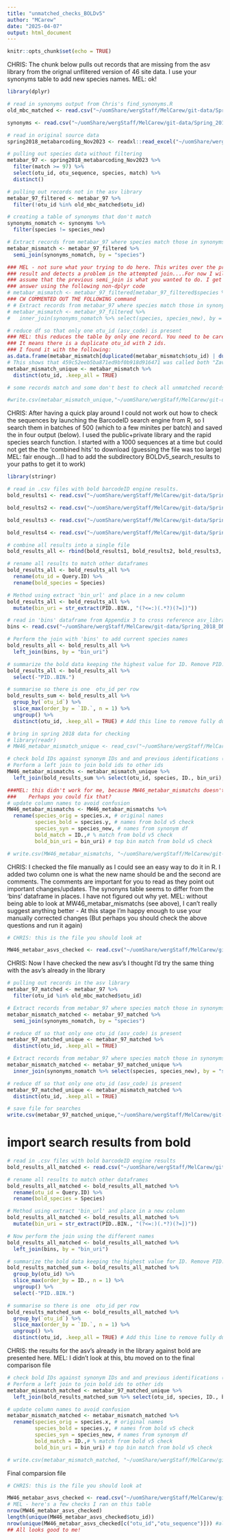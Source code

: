 ```yaml
---
title: "unmatched_checks_BOLDv5"
author: "MCarew"
date: "2025-04-07"
output: html_document
---
```


```r
knitr::opts_chunk$set(echo = TRUE)
```

CHRIS: The chunk below pulls out records that are missing from the asv library from the orignal unflitered version of 46 site data. I use your synonyms table to add new species names.
MEL: ok!

```r
library(dplyr)

# read in synonyms output from Chris's find_synonyms.R
old_mbc_matched <- read.csv("~/uomShare/wergStaff/MelCarew/git-data/Spring_2018_DNA_metabarcoding_data/synonym_updates/old_mbc_matched.csv")

synonyms <- read.csv("~/uomShare/wergStaff/MelCarew/git-data/Spring_2018_DNA_metabarcoding_data/synonym_updates/synonyms_2025.csv")

# read in original source data
spring2018_metabarcoding_Nov2023 <- readxl::read_excel("~/uomShare/wergStaff/MelCarew/git-data/Spring_2018_DNA_metabarcoding_data/spring2018_metabarcoding_Nov2023.xlsx", sheet = 2)

# pulling out species data without filtering
metabar_97 <- spring2018_metabarcoding_Nov2023 %>%
  filter(match >= 97) %>%
  select(otu_id, otu_sequence, species, match) %>%
  distinct()

# pulling out records not in the asv library
metabar_97_filtered <- metabar_97 %>%
  filter(!otu_id %in% old_mbc_matched$otu_id)

# creating a table of synonyms that don't match
synonyms_nomatch <- synonyms %>%
  filter(species != species_new)

# Extract records from metabar_97 where species match those in synonyms_nomatch
metabar_mismatch <- metabar_97_filtered %>%
  semi_join(synonyms_nomatch, by = "species")

### MEL - not sure what your trying to do here. This writes over the previous 
### result and detects a problem in the attempted join....For now I will 
### assume that the previous semi_join is what you wanted to do. I get the same
### answer using the following non-dplyr code
# metabar_mismatch <- metabar_97_filtered[metabar_97_filtered$species %in% synonyms_nomatch$species,]
### CW COMMENTED OUT THE FOLLOWING command
# # Extract records from metabar_97 where species match those in synonyms_nomatch
# metabar_mismatch <- metabar_97_filtered %>%
#   inner_join(synonyms_nomatch %>% select(species, species_new), by = "species")

# reduce df so that only one otu_id (asv_code) is present 
### MEL: this reduces the table by only one record. You need to be careful here. 
### It means there is a duplicate otu_id with 2 ids.
### I found it with the following:
as.data.frame(metabar_mismatch[duplicated(metabar_mismatch$otu_id) | duplicated(metabar_mismatch$otu_id, fromLast = TRUE),])
# This shows that 459c52eeb5ba871ed9bf0b918d916471 was called both "Zavrelimyia sp. B-AEN3922" and "Zavrelimyia sp. B-AEN2583" in your data.  The following command just removes the latter species name.  Is that what you really wanted to do?
metabar_mismatch_unique <- metabar_mismatch %>%
  distinct(otu_id, .keep_all = TRUE)

# some records match and some don't best to check all unmatched records against BOLD version 5 

#write.csv(metabar_mismatch_unique,"~/uomShare/wergStaff/MelCarew/git-data/Spring_2018_DNA_metabarcoding_data/Mw46_metabar_mismatch_unique.csv", row.names = FALSE)
```

CHRIS: After having a quick play around I could not work out how to check the sequences by launching the BarcodeID search engine from R, so I search them in batches of 500 (which to a few minites per batch) and saved the in four output (below). I used the public+private library and the rapid species search function. I started with a 1000 sequences at a time but could not get the the 'combined hits' to download (guessing the file was too large)
MEL: fair enough...(I had to add the subdirectory BOLDv5_search_results to your paths to get it to work)

```r
library(stringr)

# read in .csv files with bold barcodeID engine results.
bold_results1 <- read.csv("~/uomShare/wergStaff/MelCarew/git-data/Spring_2018_DNA_metabarcoding_data/synonym_updates/BOLDv5_search_results/MW46_1_500_BOLDsearch_results.csv")

bold_results2 <- read.csv("~/uomShare/wergStaff/MelCarew/git-data/Spring_2018_DNA_metabarcoding_data/synonym_updates/BOLDv5_search_results/MW46_501_1000_BOLDsearch_results.csv")

bold_results3 <- read.csv("~/uomShare/wergStaff/MelCarew/git-data/Spring_2018_DNA_metabarcoding_data/synonym_updates/BOLDv5_search_results/MW46_1001_1500_BOLDsearch_results.csv")

bold_results4 <- read.csv("~/uomShare/wergStaff/MelCarew/git-data/Spring_2018_DNA_metabarcoding_data/synonym_updates/BOLDv5_search_results/MW46_1501_1779_BOLDsearch_results.csv")

# combine all results into a single file
bold_results_all <- rbind(bold_results1, bold_results2, bold_results3, bold_results4)

# rename all results to match other dataframes
bold_results_all <- bold_results_all %>%
  rename(otu_id = Query.ID) %>%
  rename(bold_species = Species)

# Method using extract 'bin_url' and place in a new column
bold_results_all <- bold_results_all %>%
  mutate(bin_uri = str_extract(PID..BIN., "(?<=:)(.*?)(?=])"))

# read in 'bins' dataframe from Appendix 3 to cross reference asv_library to barcodeID engine results
bins <- read.csv("~/uomShare/wergStaff/MelCarew/git-data/Spring_2018_DNA_metabarcoding_data/synonym_updates/bins.csv")

# Perform the join with 'bins' to add current species names
bold_results_all <- bold_results_all %>%
  left_join(bins, by = "bin_uri")

```

```r
# summarize the bold data keeping the highest value for ID. Remove PID..BIN. column so duplicate otu_id can be removed.
bold_results_all <- bold_results_all %>%
  select(-"PID..BIN.")

# summarise so there is one  otu_id per row
bold_results_sum <- bold_results_all %>%
  group_by(`otu_id`) %>%
  slice_max(order_by = `ID.`, n = 1) %>%
  ungroup() %>%
  distinct(otu_id, .keep_all = TRUE) # Add this line to remove fully duplicate rows

```

```r
# bring in spring 2018 data for checking
# library(readr)
# MW46_metabar_mismatch_unique <- read_csv("~/uomShare/wergStaff/MelCarew/git-data/Spring_2018_DNA_metabarcoding_data/MW46_metabar_mismatch_unique.csv")

```

```r
# check bold IDs against synonym IDs and and previous identifications (orig_species)
# Perform a left join to join bold ids to other ids
MW46_metabar_mismatchs <- metabar_mismatch_unique %>%
  left_join(bold_results_sum %>% select(otu_id, species, ID., bin_uri), by = "otu_id") 

###MEL: this didn't work for me, because MW46_metabar_mismatchs doesn't have a field called species_new.
###    Perhaps you could fix that?
# update column names to avoid confusion
MW46_metabar_mismatchs <- MW46_metabar_mismatchs %>%
  rename(species_orig = species.x, # original names
         species_bold = species.y, # names from bold v5 check
         species_syn = species_new, # names from synonym df
         bold_match = ID.,# % match from bold v5 check
         bold_bin_uri = bin_uri) # top bin match from bold v5 check

# write.csv(MW46_metabar_mismatchs, "~/uomShare/wergStaff/MelCarew/git-data/Spring_2018_DNA_metabarcoding_data/synonym_updates/MW46_metabar_mismatchs_for_checking.csv")

```

CHRIS: I checked the file manually as I could see an easy way to do it in R. I added two column one is what the new name should be and the second are comments. The comments are important for you to read as they point out important changes/updates. The synonyns table seems to differ from the 'bins' dataframe in places. I have not figured out why yet.
MEL: without being able to look at MW46_metabar_mismatchs (see above), I can't really suggest anything better - At this stage I'm happy enough to use your manually corrected changes (But perhaps you should check the above questions and run it again)

```r
# CHRIS: this is the file you should look at

MW46_metabar_asvs_checked <- read.csv("~/uomShare/wergStaff/MelCarew/git-data/Spring_2018_DNA_metabarcoding_data/synonym_updates/MW46_metabar_mismatchs_checked.csv")
```


CHRIS: Now I have checked the new asv's I thought I'd try the same thing with the asv's already in the library

```r
# pulling out records in the asv library
metabar_97_matched <- metabar_97 %>%
  filter(otu_id %in% old_mbc_matched$otu_id)

# Extract records from metabar_97 where species match those in synonyms_nomatch
metabar_mismatch_matched <- metabar_97_matched %>%
  semi_join(synonyms_nomatch, by = "species")

# reduce df so that only one otu_id (asv_code) is present 
metabar_97_matched_unique <- metabar_97_matched %>%
  distinct(otu_id, .keep_all = TRUE)

# Extract records from metabar_97 where species match those in synonyms_nomatch
metabar_mismatch_matched <- metabar_97_matched_unique %>%
  inner_join(synonyms_nomatch %>% select(species, species_new), by = "species")

# reduce df so that only one otu_id (asv_code) is present 
metabar_97_matched_unique <- metabar_mismatch_matched %>%
  distinct(otu_id, .keep_all = TRUE)

# save file for searches
write.csv(metabar_97_matched_unique,"~/uomShare/wergStaff/MelCarew/git-data/Spring_2018_DNA_metabarcoding_data/synonym_updates/MW46_metabar_matched_unique.csv", row.names = FALSE)
```

# import search results from bold
```r
# read in .csv files with bold barcodeID engine results
bold_results_all_matched <- read.csv("~/uomShare/wergStaff/MelCarew/git-data/Spring_2018_DNA_metabarcoding_data/synonym_updates/MW46_BOLD_MATCHED_search_results.csv")

# rename all results to match other dataframes
bold_results_all_matched <- bold_results_all_matched %>%
  rename(otu_id = Query.ID) %>%
  rename(bold_species = Species)

# Method using extract 'bin_url' and place in a new column
bold_results_all_matched <- bold_results_all_matched %>%
  mutate(bin_uri = str_extract(PID..BIN., "(?<=:)(.*?)(?=])"))

# Now perform the join using the different names
bold_results_all_matched <- bold_results_all_matched %>%
  left_join(bins, by = "bin_uri")

# summarize the bold data keeping the highest value for ID. Remove PID..BIN. column so duplicate otu_id can be removed.
bold_results_matched_sum <- bold_results_all_matched %>%
  group_by(otu_id) %>%
  slice_max(order_by = ID., n = 1) %>%
  ungroup() %>%
  select(-"PID..BIN.")

# summarise so there is one  otu_id per row
bold_results_matched_sum <- bold_results_all_matched %>%
  group_by(`otu_id`) %>%
  slice_max(order_by = `ID.`, n = 1) %>%
  ungroup() %>%
  distinct(otu_id, .keep_all = TRUE) # Add this line to remove fully duplicate rows
```

CHRIS: the results for the asv's already in the library against bold are presented here.
MEL: I didn't look at this, btu moved on to the final comparison file
```r
# check bold IDs against synonym IDs and and previous identifications (orig_species)
# Perform a left join to join bold ids to other ids
metabar_mismatch_matched <- metabar_97_matched_unique %>%
  left_join(bold_results_matched_sum %>% select(otu_id, species, ID., bin_uri), by = "otu_id") 

# update column names to avoid confusion
metabar_mismatch_matched <- metabar_mismatch_matched %>%
  rename(species_orig = species.x, # original names
         species_bold = species.y, # names from bold v5 check
         species_syn = species_new, # names from synonym df
         bold_match = ID.,# % match from bold v5 check
         bold_bin_uri = bin_uri) # top bin match from bold v5 check

# write.csv(metabar_mismatch_matched, "~/uomShare/wergStaff/MelCarew/git-data/Spring_2018_DNA_metabarcoding_data/synonym_updates/MW46_metabar_matched_for_checking.csv")
```

Final comparsion file
```r
# CHRIS: this is the file you should look at

MW46_metabar_asvs_checked <- read.csv("~/uomShare/wergStaff/MelCarew/git-data/Spring_2018_DNA_metabarcoding_data/synonym_updates/MW46_metabar_matched_checked.csv")
# MEL - here's a few checks I ran on this table
nrow(MW46_metabar_asvs_checked)
length(unique(MW46_metabar_asvs_checked$otu_id))  
nrow(unique(MW46_metabar_asvs_checked[c("otu_id","otu_sequence")])) #all 407, so no dodgy duplicates -good
## All looks good to me!
```